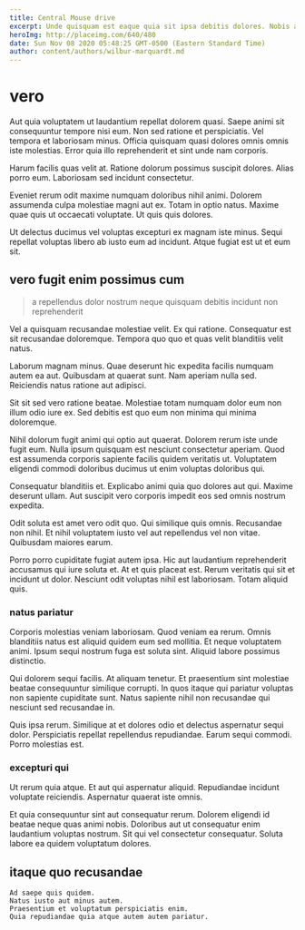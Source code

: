 ```yaml
---
title: Central Mouse drive
excerpt: Unde quisquam est eaque quia sit ipsa debitis dolores. Nobis a quo aut dolorum aut ut molestiae. Molestiae rerum voluptas libero facilis nostrum.
heroImg: http://placeimg.com/640/480
date: Sun Nov 08 2020 05:48:25 GMT-0500 (Eastern Standard Time)
author: content/authors/wilbur-marquardt.md
---
```

# vero

Aut quia voluptatem ut laudantium repellat dolorem quasi. Saepe animi sit consequuntur tempore nisi eum. Non sed ratione et perspiciatis. Vel tempora et laboriosam minus. Officia quisquam quasi dolores omnis omnis iste molestias. Error quia illo reprehenderit et sint unde nam corporis.
  
Harum facilis quas velit at. Ratione dolorum possimus suscipit dolores. Alias porro eum. Laboriosam sed incidunt consectetur.
  
Eveniet rerum odit maxime numquam doloribus nihil animi. Dolorem assumenda culpa molestiae magni aut ex. Totam in optio natus. Maxime quae quis ut occaecati voluptate. Ut quis quis dolores.
  
Ut delectus ducimus vel voluptas excepturi ex magnam iste minus. Sequi repellat voluptas libero ab iusto eum ad incidunt. Atque fugiat est ut et eum sit.

## vero fugit enim possimus cum

> a repellendus dolor nostrum neque quisquam debitis incidunt non reprehenderit

Vel a quisquam recusandae molestiae velit. Ex qui ratione. Consequatur est sit recusandae doloremque. Tempora quo quo et quas velit blanditiis velit natus.
  
Laborum magnam minus. Quae deserunt hic expedita facilis numquam autem ea aut. Quibusdam at quaerat sunt. Nam aperiam nulla sed. Reiciendis natus ratione aut adipisci.
  
Sit sit sed vero ratione beatae. Molestiae totam numquam dolor eum non illum odio iure ex. Sed debitis est quo eum non minima qui minima doloremque.
  
Nihil dolorum fugit animi qui optio aut quaerat. Dolorem rerum iste unde fugit eum. Nulla ipsum quisquam est nesciunt consectetur aperiam. Quod est assumenda corporis sapiente facilis quidem veritatis ut. Voluptatem eligendi commodi doloribus ducimus ut enim voluptas doloribus qui.
  
Consequatur blanditiis et. Explicabo animi quia quo dolores aut qui. Maxime deserunt ullam. Aut suscipit vero corporis impedit eos sed omnis nostrum expedita.
  
Odit soluta est amet vero odit quo. Qui similique quis omnis. Recusandae non nihil. Et nihil voluptatem iusto vel aut repellendus vel non vitae. Quibusdam maiores earum.
  
Porro porro cupiditate fugiat autem ipsa. Hic aut laudantium reprehenderit accusamus qui iure soluta et. At et quis placeat est. Rerum veritatis qui sit et incidunt ut dolor. Nesciunt odit voluptas nihil est laboriosam. Totam aliquid quis.

### natus pariatur

Corporis molestias veniam laboriosam. Quod veniam ea rerum. Omnis blanditiis natus est aliquid quidem eum sed mollitia. Et neque voluptatem animi. Ipsum sequi nostrum fuga est soluta sint. Aliquid labore possimus distinctio.
  
Qui dolorem sequi facilis. At aliquam tenetur. Et praesentium sint molestiae beatae consequuntur similique corrupti. In quos itaque qui pariatur voluptas non sapiente cupiditate sunt. Natus sapiente nihil non recusandae qui nesciunt sed recusandae in.
  
Quis ipsa rerum. Similique at et dolores odio et delectus aspernatur sequi dolor. Perspiciatis repellat repellendus repudiandae. Earum sequi commodi. Porro molestias est.

### excepturi qui

Ut rerum quia atque. Et aut qui aspernatur aliquid. Repudiandae incidunt voluptate reiciendis. Aspernatur quaerat iste omnis.
  
Et quia consequuntur sint aut consequatur rerum. Dolorem eligendi id beatae neque quas animi nobis. Doloribus aut ut consequatur enim laudantium voluptas nostrum. Sit qui vel consectetur consequatur. Soluta labore ea quidem voluptatum dolores.

## itaque quo recusandae

```text
Ad saepe quis quidem.
Natus iusto aut minus autem.
Praesentium et voluptatum perspiciatis enim.
Quia repudiandae quia atque autem autem pariatur.
```

